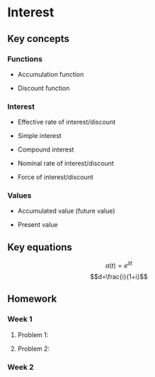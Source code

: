 # Interest

## Key concepts

### Functions

- Accumulation function

- Discount function

### Interest

- Effective rate of interest/discount

- Simple interest 

- Compound interest 

- Nominal rate of interest/discount

- Force of interest/discount

### Values

- Accumulated value (future value)

- Present value

## Key equations

$$a(t)=e^{\delta t}$$
$$d=\frac{i}{1+i}$$


## Homework

### Week 1

1. Problem 1: 

2. Problem 2: 

### Week 2






